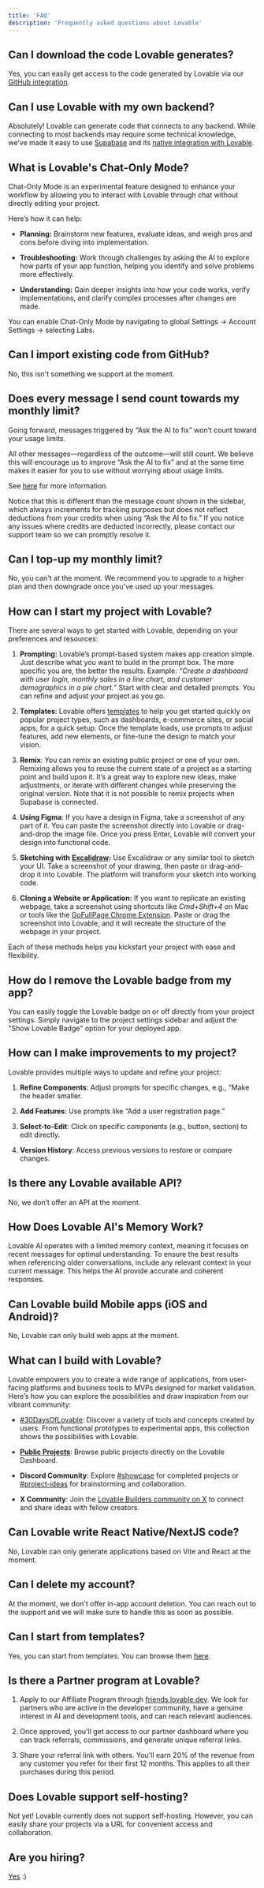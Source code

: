 ```yaml
---
title: 'FAQ'
description: 'Frequently asked questions about Lovable'
---
```


## Can I download the code Lovable generates?

Yes, you can easily get access to the code generated by Lovable via our [GitHub integration](/integrations/git-integration).

## Can I use Lovable with my own backend?

Absolutely! Lovable can generate code that connects to any backend. While connecting to most backends may require some technical knowledge, we’ve made it easy to use [Supabase](https://supabase.com/) and its [native integration with Lovable](integrations/supabase).

## What is Lovable's Chat-Only Mode?

Chat-Only Mode is an experimental feature designed to enhance your workflow by allowing you to interact with Lovable through chat without directly editing your project.

Here’s how it can help:

* **Planning:** Brainstorm new features, evaluate ideas, and weigh pros and cons before diving into implementation.

* **Troubleshooting:** Work through challenges by asking the AI to explore how parts of your app function, helping you identify and solve problems more effectively.

* **Understanding:** Gain deeper insights into how your code works, verify implementations, and clarify complex processes after changes are made.

You can enable Chat-Only Mode by navigating to global Settings -> Account Settings -> selecting Labs.

## Can I import existing code from GitHub?

No, this isn't something we support at the moment.

## Does every message I send count towards my monthly limit?

Going forward, messages triggered by “Ask the AI to fix” won’t count toward your usage limits.

All other messages—regardless of the outcome—will still count. We believe this will encourage us to improve “Ask the AI to fix” and at the same time makes it easier for you to use without worrying about usage limits.

See [here](/user-guides/messaging-limits) for more information.

Notice that this is different than the message count shown in the sidebar, which always increments for tracking purposes but does not reflect deductions from your credits when using “Ask the AI to fix.” If you notice any issues where credits are deducted incorrectly, please contact our support team so we can promptly resolve it.

## Can I top-up my monthly limit?

No, you can't at the moment. We recommend you to upgrade to a higher plan and then downgrade once you've used up your messages.

## How can I start my project with Lovable?

There are several ways to get started with Lovable, depending on your preferences and resources:

1. **Prompting:** Lovable’s prompt-based system makes app creation simple. Just describe what you want to build in the prompt box. The more specific you are, the better the results. Example: *“Create a dashboard with user login, monthly sales in a line chart, and customer demographics in a pie chart.”* Start with clear and detailed prompts. You can refine and adjust your project as you go.

2. **Templates**: Lovable offers [templates](https://lovable.dev/templates) to help you get started quickly on popular project types, such as dashboards, e-commerce sites, or social apps, for a quick setup. Once the template loads, use prompts to adjust features, add new elements, or fine-tune the design to match your vision.

3. **Remix**: You can remix an existing public project or one of your own. Remixing allows you to reuse the current state of a project as a starting point and build upon it. It’s a great way to explore new ideas, make adjustments, or iterate with different changes while preserving the original version. Note that it is not possible to remix projects when Supabase is connected.

4. **Using Figma**: If you have a design in Figma, take a screenshot of any part of it. You can paste the screenshot directly into Lovable or drag-and-drop the image file. Once you press Enter, Lovable will convert your design into functional code.

5. **Sketching with** [**Excalidraw**](https://github.com/excalidraw/excalidraw)**:** Use Excalidraw or any similar tool to sketch your UI. Take a screenshot of your drawing, then paste or drag-and-drop it into Lovable. The platform will transform your sketch into working code.

6. **Cloning a Website or Application:** If you want to replicate an existing webpage, take a screenshot using shortcuts like *Cmd+Shift+4* on Mac or tools like the [GoFullPage Chrome Extension](https://chromewebstore.google.com/detail/gofullpage-full-page-scre/fdpohaocaechififmbbbbbknoalclacl). Paste or drag the screenshot into Lovable, and it will recreate the structure of the webpage in your project.

Each of these methods helps you kickstart your project with ease and flexibility.

## How do I remove the Lovable badge from my app?

You can easily toggle the Lovable badge on or off directly from your project settings. Simply navigate to the project settings sidebar and adjust the "Show Lovable Badge" option for your deployed app.

## How can I make improvements to my project?

Lovable provides multiple ways to update and refine your project:

1. **Refine Components**: Adjust prompts for specific changes, e.g., “Make the header smaller.

2. **Add Features**: Use prompts like “Add a user registration page.”

3. **Select-to-Edit**: Click on specific components (e.g., button, section) to edit directly.

4. **Version History**: Access previous versions to restore or compare changes.

## Is there any Lovable available API?

No, we don’t offer an API at the moment.

## How Does Lovable AI's Memory Work?

Lovable AI operates with a limited memory context, meaning it focuses on recent messages for optimal understanding. To ensure the best results when referencing older conversations, include any relevant context in your current message. This helps the AI provide accurate and coherent responses.

## Can Lovable build Mobile apps (iOS and Android)?

No, Lovable can only build web apps at the moment.

## What can I build with Lovable?

Lovable empowers you to create a wide range of applications, from user-facing platforms and business tools to MVPs designed for market validation. Here’s how you can explore the possibilities and draw inspiration from our vibrant community:

* [#30DaysOfLovable](https://gptengineer.app/projects/66425a6d-6ac0-4b08-a1e6-62708d21531e): Discover a variety of tools and concepts created by users. From functional prototypes to experimental apps, this collection shows the possibilities with Lovable.

* [**Public Projects**](https://lovable.dev/): Browse public projects directly on the Lovable Dashboard.

* **Discord Community**: Explore [#showcase](https://discord.com/channels/1119885301872070706/1192445126937686027) for completed projects or [#project-ideas](#project-ideas) for brainstorming and collaboration.

* **X Community**: Join the [Lovable Builders community on X](https://x.com/i/communities/1858851338257572046) to connect and share ideas with fellow creators.

## Can Lovable write React Native/NextJS code?

No, Lovable can only generate applications based on Vite and React at the moment.

## Can I delete my account?

At the moment, we don't offer in-app account deletion. You can reach out to the support and we will make sure to handle this as soon as possible.

## Can I start from templates?

Yes, you can start from templates. You can browse them [here](https://lovable.dev/templates).

## Is there a Partner program at Lovable?

1. Apply to our Affiliate Program through [friends.lovable.dev](https://friends.lovable.dev/). We look for partners who are active in the developer community, have a genuine interest in AI and development tools, and can reach relevant audiences.

2. Once approved, you'll get access to our partner dashboard where you can track referrals, commissions, and generate unique referral links.

3. Share your referral link with others. You'll earn 20% of the revenue from any customer you refer for their first 12 months. This applies to all their purchases during this period.

## Does Lovable support self-hosting?

Not yet! Lovable currently does not support self-hosting. However, you can easily share your projects via a URL for convenient access and collaboration.

## Are you hiring?

[Yes](https://lovable.dev/careers) :)